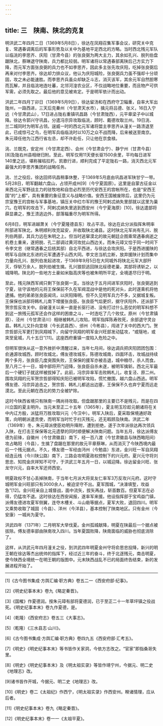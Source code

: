 ```yaml
---
---
---
```

title: 三　陕南、陕北的克复
---




明洪武二年四月二日（1369年5月8日），徐达在凤翔召集军事会议，研究关中克复、常遇春调离后的军事形势及以关中为基地平定西北的方略。当时西北残元军队以临洮的李思齐、庆阳（甘肃今县）的张良弼为两大主力，其余如孔兴、脱列伯盘踞陕北，蔡琳退守陕南，兵力都比较弱。明军诸将以常遇春部离陕后己方实力下降，而元军方面张良弼的兵力也不如李思齐，因此多主张先攻庆阳，吃掉张良弼后再来对付李思齐。徐达却力排众议，他认为庆阳城险，张良弼兵力虽不强却十分顽固，攻之未必能速胜。而李思齐兵虽众却缺乏斗志，消灭该军，其余元军自然胆寒而瓦解，并且临洮地连吐蕃，北邻河湟农业区，不仅战略地位重要，而且物产可供军需，必须先取之。最后他的意见被肯定。于是明军依计而出动。

洪武二年四月丁卯日（1369年5月9日），徐达留汤和在西府守卫辎重，自率大军出陇州，一路西进，三天后克秦州（今甘肃天水市），擒元将吕德、张义，16日入宁远（今甘肃武山），17日进占陇右重镇巩昌路（今甘肃陇西），元平章梁子中以城降。徐达令郭兴守巩昌，分遣冯宗异攻取临洮，顾时、戴德攻取兰州。19日洮、兰二城同时为明军占领。逞威一时的西北元军诸将盟主李思齐从潼关一路溃退至此，已成惊弓之鸟，在明军兵临临洮时以10万之众不战而降，后来被送至南京。朱元璋任他为江西行省左丞，却不许赴任，只让他在京食禄。

洮、兰既克，安定州（今甘肃定西）、会州（今甘肃会宁）、静宁州（甘肃今县）[8]及陇右州县相继归附。至此，明军仅用11天便长驱1500余里，平均每日进军140里之远，堪称摧枯拉朽，凯歌行进，顺利完成了平定陇右一路，消灭西北元军最强大的李思齐集团的战略任务。

洮、兰之役后，徐达回师巩昌稍事休整，于1369年5月底由巩昌进军陕甘宁一带。5月28日，明军翻越六盘山，占领开成州[9]（今宁夏固原）。这里是自蒙古征金以来西北元军野战主力的驻牧地和自忽必烈至历代安西王的宫帐所在，也是“安西王国”的“上都”，具有重要的象征意义与战略价值。安西王国被废除后，这里仍为元宗室豫王的宫帐与军事基地，镇压关中红巾军的豫王阿剌忒纳失里部就以这里为巢穴。在明军的攻击下，阿剌忒纳失里逃到西安州（今宁夏海原）[10]，徐达遣部将薛显袭之，豫王溃逃边外，部落辎重尽为明军所得。

6月8日，明军进越萧关（今宁夏隆德县东）攻占平凉。徐达在此分派指挥朱明率所部进军陕北，朱明顺利攻克延安，并收取陕北诸县。这时陕北元军尚有孔兴、脱列伯两部，其兵力远在朱明之上。但当时逃窜漠北的故元朝廷企图乘常遇春病逝之机卷土重来，遂把脱、孔二部调过黄河攻扰山西边关。而朱元璋又恰于同一时间下令李文忠（继常遇春之后统其部）自北平西进，与徐达会攻庆阳。于是西进援陕的明军与自陕北东进的元军遭遇于山西大同。李文忠当机立断，放弃援陕计划而集中力量向孔兴、脱列伯发起进攻，于1369年9月5日在大同城外将陕北元军大部歼灭，俘斩万余人，脱列伯被生擒。孔兴狼狈逃回陕北绥德老巢，其部将诱斩之，以城降明。陕北的一些地方土豪如米脂高庆等也被朱明所平定，全境遂尽归于明。

至此，残元陕西军阀只剩下张良弼一支。当徐达于五月间进军庆阳时，张良弼逃到宁夏，驻守该地的元将王保保前不久在军阀混战中是他的死对头，此时遂乘机将他逮捕。他的弟弟张良臣闻讯，以庆阳降明。但不久见明军兵力不多，又据城复叛。王保保也派部将韩札儿南下增援张良臣。张良臣气焰更炽，据守庆阳外，还派部下贺宗哲反攻关中。自破潼关以来一直是长驱行进、没有打过什么恶仗的明军料想不到这一旅残元孤军还会作这样的困兽之斗，一时连吃了几个败仗。原州（今甘肃镇原）、泾州（今甘肃泾川）相继被韩札儿攻陷，明军指挥陈寿败死，余部退守灵台县。韩札儿又扑向宜禄（今长武县西）、邠州（今彬县），闯进了关中的西大门。贺宗哲部元军更打到凤翔城下，向留守凤翔的明军金兴旺部发动猛攻，“或隧地，或突至瓮城，凡十五日”[11]。这座西府重镇一度陷入危险之中。

但明军很快从这一意外挫折中清醒过来，当年七月间，徐达调兵把庆阳团团包围：俞通源攻城西，顾时攻城北，傅友德攻城东，陈德攻城南，四面环击，攻城战持续两个多月，张良臣几度突围失败，王保保的援军亦被击退，城中粮尽，杀人而食。至八月二十一日，城中部将开门迎降，张良臣自杀未遂，被明军擒斩。西北元军最后一个硬钉子就这样被拔掉了。此前，冯宗异率军击败韩札儿，收复泾、原二州。围攻凤翔的元军贺宗哲部得知庆阳已被明军攻陷，慌忙撤围，越六盘山西逃。明军傅友德、冯宗异追击之，贺宗哲、韩札儿都逃出边塞，王保保不久也弃宁夏而远走漠北。至此元朝在西北的势力全被铲除。

这时今陕西省境只有陕南一隅尚待攻取。但盘踞那里的主要已不是残元，而是在四川立国的夏主明升。当元末至正二十五年（1365年），夏主明玉珍趁元朝诸将在关中内讧方殷，派猛将万胜攻取兴元（今汉中）。明军入陕后，夏采取保境通好政策，向明朝派遣贡使，而明军当时忙于扫灭残元，还无暇顾及陕南。洪武二年（1369年）冬，朱元璋派使臣劝明升降附，遭到拒绝，遂于次年派徐达再次领兵入陕，在打击王保保等北元遗孽的同时顺便解决陕南问题。当年五月，徐达派傅友德为前锋，自徽州（今甘肃徽县）南下，经一百八渡（今甘肃徽县与陕西略阳间）攻占略阳（今县），生擒了盘踞在那里的故元平章蔡琳，从而消灭了今陕西境内最后一个残元据点。不久，傅友德一军经由沔州（今勉县）东进，金兴旺一军自凤翔经连云栈（今川陕公路）南下，三路会攻明夏政权控制下的兴元府。夏兴元守将刘思忠、知院金庆祥知不可守，于洪武三年五月一日，以城迎降。徐达留金兴旺、张龙守兴元，自率大军还师西安。

明夏政权不甘心丢掉陕南，于当年七月派大将吴友仁率军3万反攻兴元府。这时守城明军金兴旺部只有3000余人，被迫坚守不出。夏军围城，“决濠填堑，攻益急”[12]。金兴旺亲自上城督战，面中流矢，拔矢再战，斩首数百。但夏军志在必得，仍猛攻不退。这时徐达在西安闻报，遂率军来援。他设指挥部于宝鸡益门镇，派傅友德进攻夏军侧翼，连夺木槽关、斗山砦等据点，夏军大败，退回四川。明军又乘势收取了城固（今县）、洋州（今洋县），基本控制了陕南地区。只有金州（今安康）一城尚为夏守。

洪武四年（1371年）二月明军大举伐夏。金州孤城献降，明夏在陕最后一个据点被拔除。傅友德率部由陕南攻入四川。当年夏国败降，陕南面临的威胁也彻底消除了。

这样，从洪武元年四月潼关之役，到洪武四年明夏金州守将俞思忠投降，新兴的明王朝在徐达等杰出统帅的指挥下，经过近三年的奋斗，终于北逐残元，南击明夏，使今陕西全境统一在明王朝的版图中。元末陕西战乱不已的局面终告结束，新的发展进程开始了。



* * *



[1]《古今图书集成·方舆汇编·职方典》卷五二一《西安府部·纪事》。

[2]《明史纪事本末》卷九《略定秦晋》。

[3]《国榷》作夏德润。按朱元璋有部将夏德润，已于至正二十一年草坪镇之役战死。《明史纪事本末》卷九作夏德，是。

[4]（乾隆）《西安府志》卷五三《大事志》。

[5]（乾隆）《三水县志·山川》。

[6]《古今图书集成·方舆汇编·职方典》卷四九五《西安府部·汇考五》。

[7]《明史》《明史纪事本末》等书皆作关家洞，今依方志改之。“官家”即指桑哥失里。

[8]《明史》《明史纪事本末》及《明太祖实录》等皆作靖宁州，今据元、明二史《地理志》改。

[9]诸书皆作开城，今据元、明二史《地理志》改。

[10]《明史》卷二《太祖纪》作西宁，《明太祖实录》作西安州。睽诸情理，应从后者。

[11]《明史纪事本末》卷九《略定秦晋》。

[12]《明史纪事本末》卷一一《太祖平夏》。